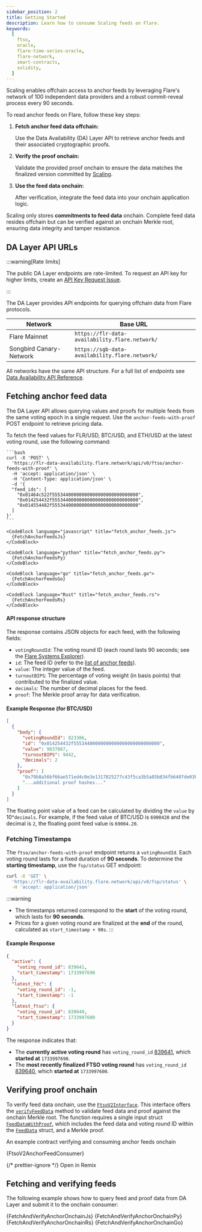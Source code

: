 ```yaml
---
sidebar_position: 2
title: Getting Started
description: Learn how to consume Scaling feeds on Flare.
keywords:
  [
    ftso,
    oracle,
    flare-time-series-oracle,
    flare-network,
    smart-contracts,
    solidity,
  ]
---
```



Scaling enables offchain access to anchor feeds by leveraging Flare's network of 100 independent data providers and a robust commit-reveal process every 90 seconds.

To read anchor feeds on Flare, follow these key steps:

1. **Fetch anchor feed data offchain:**

   Use the Data Availability (DA) Layer API to retrieve anchor feeds and their associated cryptographic proofs.

2. **Verify the proof onchain:**

   Validate the provided proof onchain to ensure the data matches the finalized version committed by [Scaling](/ftso/scaling/overview).

3. **Use the feed data onchain:**

   After verification, integrate the feed data into your onchain application logic.

Scaling only stores **commitments to feed data** onchain. Complete feed data resides offchain but can be verified against an onchain Merkle root, ensuring data integrity and tamper resistance.

## DA Layer API URLs

:::warning[Rate limits]

The public DA Layer endpoints are rate-limited. To request an API key for higher limits, create an [API Key Request Issue](https://github.com/flare-foundation/developer-hub/issues/new/choose).

:::

The DA Layer provides API endpoints for querying offchain data from Flare protocols.

| Network                 | Base URL                                       |
| ----------------------- | ---------------------------------------------- |
| Flare Mainnet           | `https://flr-data-availability.flare.network/` |
| Songbird Canary-Network | `https://sgb-data-availability.flare.network/` |

All networks have the same API structure. For a full list of endpoints see [Data Availability API Reference](/fdc/reference/data-availability-api).

## Fetching anchor feed data

The DA Layer API allows querying values and proofs for multiple feeds from the same voting epoch in a single request. Use the `anchor-feeds-with-proof` POST endpoint to retrieve pricing data.

To fetch the feed values for FLR/USD, BTC/USD, and ETH/USD at the latest voting round, use the following command:

<Tabs>
  <TabItem value="curl" label="curl" default>

    ```bash
    curl -X 'POST' \
      'https://flr-data-availability.flare.network/api/v0/ftso/anchor-feeds-with-proof' \
      -H 'accept: application/json' \
      -H 'Content-Type: application/json' \
      -d '{
      "feed_ids": [
        "0x01464c522f55534400000000000000000000000000",
        "0x014254432f55534400000000000000000000000000",
        "0x014554482f55534400000000000000000000000000"
      ]
    }'
    ```

  </TabItem>
  <TabItem value="javascript" label="Javascript">

    <CodeBlock language="javascript" title="fetch_anchor_feeds.js">
      {FetchAnchorFeedsJs}
    </CodeBlock>

  </TabItem>
  <TabItem value="python" label="Python">

    <CodeBlock language="python" title="fetch_anchor_feeds.py">
      {FetchAnchorFeedsPy}
    </CodeBlock>

  </TabItem>
  <TabItem value="go" label="Go">

    <CodeBlock language="go" title="fetch_anchor_feeds.go">
      {FetchAnchorFeedsGo}
    </CodeBlock>

  </TabItem>
  <TabItem value="rust" label="Rust">

    <CodeBlock language="Rust" title="fetch_anchor_feeds.rs">
      {FetchAnchorFeedsRs}
    </CodeBlock>

  </TabItem>
</Tabs>

#### API response structure

The response contains JSON objects for each feed, with the following fields:

- `votingRoundId`: The voting round ID (each round lasts 90 seconds; see the [Flare Systems Explorer](https://flare-systems-explorer.flare.network/voting-epoch)).
- `id`: The feed ID (refer to the [list of anchor feeds](/ftso/scaling/anchor-feeds)).
- `value`: The integer value of the feed.
- `turnoutBIPS`: The percentage of voting weight (in basis points) that contributed to the finalized value.
- `decimals`: The number of decimal places for the feed.
- `proof`: The Merkle proof array for data verification.

#### Example Response (for BTC/USD)

```json
[
  {
    "body": {
      "votingRoundId": 823386,
      "id": "0x014254432f55534400000000000000000000000000",
      "value": 9837867,
      "turnoutBIPS": 9442,
      "decimals": 2
    },
    "proof": [
      "0x79b8a56bf66ae571ed4c0e3e1317825277c43f5ca3b5a85b834fb6407de03b63",
      "...additional proof hashes..."
    ]
  }
]
```

The floating point value of a feed can be calculated by dividing the `value` by 10^`decimals`. For example, if the feed value of BTC/USD is `6900420` and the decimal is `2`, the floating point feed value is `69004.20`.

### Fetching Timestamps

The `ftso/anchor-feeds-with-proof` endpoint returns a `votingRoundId`. Each voting round lasts for a fixed duration of **90 seconds**. To determine the **starting timestamp**, use the `fsp/status` GET endpoint:

```bash
curl -X 'GET' \
  'https://flr-data-availability.flare.network/api/v0/fsp/status' \
  -H 'accept: application/json'
```

:::warning

- The timestamps returned correspond to the **start** of the voting round, which lasts for **90 seconds**.
- Prices for a given voting round are finalized at the **end** of the round, calculated as `start_timestamp + 90s`.
  :::

#### Example Response

```json
{
  "active": {
    "voting_round_id": 839641,
    "start_timestamp": 1733997690
  },
  "latest_fdc": {
    "voting_round_id": -1,
    "start_timestamp": -1
  },
  "latest_ftso": {
    "voting_round_id": 839640,
    "start_timestamp": 1733997600
  }
}
```

The response indicates that:

- The **currently active voting round** has `voting_round_id` [839641](https://flare-systems-explorer.flare.network/voting-epoch/839641), which **started at** `1733997690`.
- The **most recently finalized FTSO voting round** has `voting_round_id` [839640](https://flare-systems-explorer.flare.network/voting-epoch/839640), which **started at** `1733997600`.

## Verifying proof onchain

To verify feed data onchain, use the [`FtsoV2Interface`](/ftso/solidity-reference/FtsoV2Interface). This interface offers the [`verifyFeedData`](/ftso/solidity-reference/FtsoV2Interface#verifyfeeddata) method to validate feed data and proof against the onchain Merkle root.
The function requires a single input struct [`FeedDataWithProof`](/ftso/solidity-reference/FtsoV2Interface#feeddatawithproof), which includes the feed data and voting round ID within the [`FeedData`](/ftso/solidity-reference/FtsoV2Interface#feeddata) struct, and a Merkle proof.

An example contract verifying and consuming anchor feeds onchain

<CodeBlock language="solidity" title="FtsoV2AnchorFeedConsumer.sol">
  {FtsoV2AnchorFeedConsumer}
</CodeBlock>

{/* prettier-ignore */}
<Remix fileName="FtsoV2AnchorFeedConsumer.sol">Open in Remix</Remix>

## Fetching and verifying feeds

The following example shows how to query feed and proof data from DA Layer and submit it to the onchain consumer:

<CodeBlock language="javascript" title="fetch_and_verify_anchor_onchain.js">
  {FetchAndVerifyAnchorOnchainJs}
</CodeBlock>
<CodeBlock language="python" title="fetch_and_verify_anchor_onchain.py">
  {FetchAndVerifyAnchorOnchainPy}
</CodeBlock>
<CodeBlock language="rust" title="fetch_and_verify_anchor_onchain.rs">
  {FetchAndVerifyAnchorOnchainRs}
</CodeBlock>
<CodeBlock language="go" title="fetch_and_verify_anchor_onchain.go">
  {FetchAndVerifyAnchorOnchainGo}
</CodeBlock>
